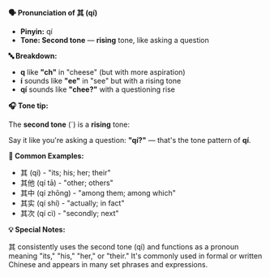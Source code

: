 **🗣️ Pronunciation of 其 (qí)**

- **Pinyin:** qí
- **Tone: Second tone** — **rising** tone, like asking a question

**🔤 Breakdown:**

- **q** like **"ch"** in "cheese" (but with more aspiration)
- **í** sounds like **"ee"** in "see" but with a rising tone
- **qí** sounds like **"chee?"** with a questioning rise

**🎧 Tone tip:**

The **second tone** (´) is a **rising** tone:

Say it like you're asking a question: **"qí?"** — that's the tone pattern of **qí**.

**📝 Common Examples:**

- 其 (qí) - "its; his; her; their"
- 其他 (qí tā) - "other; others"
- 其中 (qí zhōng) - "among them; among which"
- 其实 (qí shí) - "actually; in fact"
- 其次 (qí cì) - "secondly; next"

**💡 Special Notes:**

其 consistently uses the second tone (qí) and functions as a pronoun meaning "its," "his," "her," or
"their." It's commonly used in formal or written Chinese and appears in many set phrases and
expressions.
